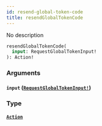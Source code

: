 ```yaml
---
id: resend-global-token-code
title: resendGlobalTokenCode
---
```


No description

```graphql
resendGlobalTokenCode(
  input: RequestGlobalTokenInput!
): Action!

```

### Arguments

#### `input` ([`RequestGlobalTokenInput!`](/graphql/inputs/request-global-token-input))

### Type

#### [`Action`](/graphql/objects/action)
